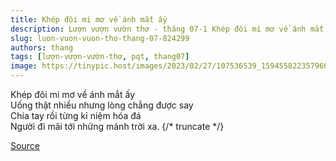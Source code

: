 ```yaml
---
title: Khép đôi mi mơ về ánh mắt ấy
description: Lượn vượn vườn thơ - tháng 07-1 Khép đôi mi mơ về ánh mắt ấy Uống thật nhiều nhưng lòng chẳng được say
slug: luon-vuon-vuon-tho-thang-07-824299
authors: thang
tags: [lượn-vượn-vườn-thơ, pqt, thang07]
image: https://tinypic.host/images/2023/02/27/107536539_159455822357960_3325974352885985931_n.th.jpg
---
```


Khép đôi mi mơ về ánh mắt ấy\
Uống thật nhiều nhưng lòng chẳng được say\
Chia tay rồi từng kỉ niệm hóa đá\
Người đi mãi tới những mảnh trời xa.
{/* truncate */}


[Source](https://www.facebook.com/ape.poem/posts/pfbid02HwSpXhZDEpgitU3BpjHDJbB1A92dw6atSiVzogreHgYtVVQmA3hGFcYfgD4JCcgNl)
